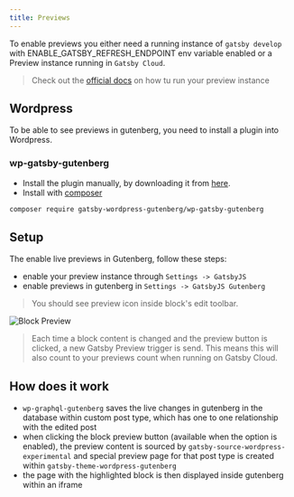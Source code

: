```yaml
---
title: Previews
---
```


To enable previews you either need a running instance of `gatsby develop` with ENABLE_GATSBY_REFRESH_ENDPOINT env variable enabled or a Preview instance running in `Gatsby Cloud`.

> Check out the [official docs](https://www.gatsbyjs.org/docs/running-a-gatsby-preview-server/) on how tu run your preview instance

## Wordpress

To be able to see previews in gutenberg, you need to install a plugin into Wordpress.

### wp-gatsby-gutenberg

- Install the plugin manually, by downloading it from [here](https://github.com/GatsbyWPGutenberg/wp-gatsby-gutenberg/releases).
- Install with [composer](https://packagist.org/packages/gatsby-wordpress-gutenberg/wp-gatsby-gutenberg)

```sh
composer require gatsby-wordpress-gutenberg/wp-gatsby-gutenberg
```

## Setup

The enable live previews in Gutenberg, follow these steps:

- enable your preview instance through `Settings -> GatsbyJS`
- enable previews in gutenberg in `Settings -> GatsbyJS Gutenberg`

> You should see preview icon inside block's edit toolbar.

![Block Preview](../images/block-preview.gif)

> Each time a block content is changed and the preview button is clicked, a new Gatsby Preview trigger is send. This means this will also count to your previews count when running on Gatsby Cloud.

## How does it work

- `wp-graphql-gutenberg` saves the live changes in gutenberg in the database within custom post type, which has one to one relationship with the edited post
- when clicking the block preview button (available when the option is enabled), the preview content is sourced by `gatsby-source-wordpress-experimental` and special preview page for that post type is created within `gatsby-theme-wordpress-gutenberg`
- the page with the highlighted block is then displayed inside gutenberg within an iframe
